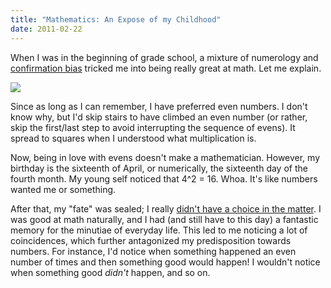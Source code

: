 ```yaml
---
title: "Mathematics: An Expose of my Childhood"
date: 2011-02-22
---
```



When I was in the beginning of grade school, a mixture of numerology and [confirmation bias](http://youarenotsosmart.com/2010/06/23/confirmation-bias/) tricked me into being really great at math. Let me explain.

 ![](11C7D639156D445E8F62463698B3AEAE.png)

Since as long as I can remember, I have preferred even numbers. I don't know why, but I'd skip stairs to have climbed an even number (or rather, skip the first/last step to avoid interrupting the sequence of evens). It spread to squares when I understood what multiplication is.

Now, being in love with evens doesn't make a mathematician. However, my birthday is the sixteenth of April, or numerically, the sixteenth day of the fourth month. My young self noticed that 4^2 = 16. Whoa. It's like numbers wanted me or something.

After that, my "fate" was sealed; I really [didn't have a choice in the matter](http://www.smbc-comics.com/index.php?db=comics&id=2143#comic). I was good at math naturally, and I had (and still have to this day) a fantastic memory for the&nbsp;minutiae&nbsp;of everyday life. This led to me noticing a lot of coincidences, which further antagonized my predisposition towards numbers. For instance, I'd notice when something happened an even number of times and then something good would happen! I wouldn't notice when something good _didn't_ happen, and so on.


  